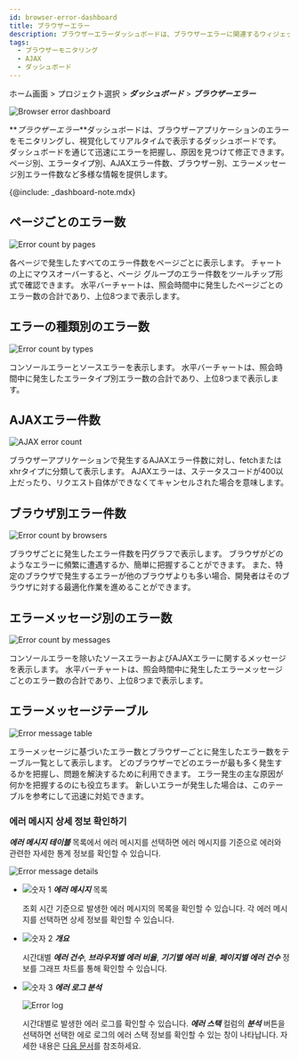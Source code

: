```yaml
---
id: browser-error-dashboard
title: ブラウザーエラー
description: ブラウザーエラーダッシュボードは、ブラウザーエラーに関連するウィジェットで構成されるリアルタイムの統計データのダッシュボードです。
tags:
  - ブラウザーモニタリング
  - AJAX
  - ダッシュボード
---
```


ホーム画面 > プロジェクト選択 > **_ダッシュボード_** > **_ブラウザーエラー_**

![Browser error dashboard](/img/browser-error-dashboard.png)

**_ブラウザーエラー_**ダッシュボードは、ブラウザーアプリケーションのエラーをモニタリングし、視覚化してリアルタイムで表示するダッシュボードです。 ダッシュボードを通じて迅速にエラーを把握し、原因を見つけて修正できます。 ページ別、エラータイプ別、AJAXエラー件数、ブラウザー別、エラーメッセージ別エラー件数など多様な情報を提供します。

{@include: _dashboard-note.mdx}

## ページごとのエラー数

![Error count by pages](/img/browser-error-by-page.png)

各ページで発生したすべてのエラー件数をページごとに表示します。 チャートの上にマウスオーバーすると、ページ グループのエラー件数をツールチップ形式で確認できます。 水平バーチャートは、照会時間中に発生したページごとのエラー数の合計であり、上位8つまで表示します。

## エラーの種類別のエラー数

![Error count by types](/img/browser-error-by-types.png)

コンソールエラーとソースエラーを表示します。 水平バーチャートは、照会時間中に発生したエラータイプ別エラー数の合計であり、上位8つまで表示します。

## AJAXエラー件数

![AJAX error count](/img/browser-error-ajax-by-error.png)

ブラウザーアプリケーションで発生するAJAXエラー件数に対し、fetchまたはxhrタイプに分類して表示します。 AJAXエラーは、ステータスコードが400以上だったり、リクエスト自体ができなくてキャンセルされた場合を意味します。

## ブラウザ別エラー件数

![Error count by browsers](/img/browser-erorr-by-browsers.png)

ブラウザごとに発生したエラー件数を円グラフで表示します。 ブラウザがどのようなエラーに頻繁に遭遇するか、簡単に把握することができます。 また、特定のブラウザで発生するエラーが他のブラウザよりも多い場合、開発者はそのブラウザに対する最適化作業を進めることができます。

## エラーメッセージ別のエラー数

![Error count by messages](/img/browser-error-by-messages.png)

コンソールエラーを除いたソースエラーおよびAJAXエラーに関するメッセージを表示します。 水平バーチャートは、照会時間中に発生したエラーメッセージごとのエラー数の合計であり、上位8つまで表示します。

## エラーメッセージテーブル

![Error message table](/img/browser-error-table.png)

エラーメッセージに基づいたエラー数とブラウザーごとに発生したエラー数をテーブル一覧として表示します。 どのブラウザーでどのエラーが最も多く発生するかを把握し、問題を解決するために利用できます。 エラー発生の主な原因が何かを把握するのにも役立ちます。 新しいエラーが発生した場合は、このテーブルを参考にして迅速に対処できます。

### 에러 메시지 상세 정보 확인하기

**_에러 메시지 테이블_** 목록에서 에러 메시지를 선택하면 에러 메시지를 기준으로 에러와 관련한 자세한 통계 정보를 확인할 수 있습니다.

![Error message details](/img/browser-error-details.png)

-   ![숫자 1](/img/number-01.png) **_에러 메시지_** 목록

    조회 시간 기준으로 발생한 에러 메시지의 목록을 확인할 수 있습니다. 각 에러 메시지를 선택하면 상세 정보를 확인할 수 있습니다.

-   ![숫자 2](/img/number-02.png) **_개요_**

    시간대별 **_에러 건수_**, **_브라우저별 에러 비율_**, **_기기별 에러 비율_**, **_페이지별 에러 건수_** 정보를 그래프 차트를 통해 확인할 수 있습니다.

-   ![숫자 3](/img/number-02.png) **_에러 로그 분석_**

    ![Error log](/img/browser-error-details-log.png)

    시간대별로 발생한 에러 로그를 확인할 수 있습니다. **_에러 스택_** 컬럼의 **_분석_** 버튼을 선택하면 선택한 에로 로그의 에러 스택 정보를 확인할 수 있는 창이 나타납니다. 자세한 내용은 [다음 문서](tracking-error#check-errorcode)를 참조하세요.
